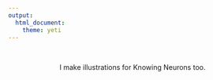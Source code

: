 ```yaml
---
output: 
  html_document:
    theme: yeti
---
```

<br>
<center>I make illustrations for Knowing Neurons too.